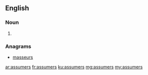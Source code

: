 ==English==

===Noun===
{{head|en|noun plural form}}

# {{plural of|assumer|lang=en}}

===Anagrams===
* [[masseurs#English|masseurs]]

[[ar:assumers]]
[[fr:assumers]]
[[ku:assumers]]
[[mg:assumers]]
[[my:assumers]]